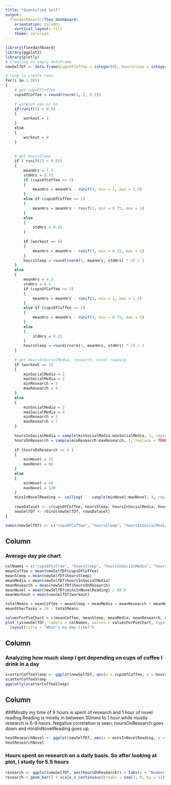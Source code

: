 ---
title: "Quantified Self"
output: 
  flexdashboard::flex_dashboard:
    orientation: columns
    vertical_layout: fill
    theme: cerulean
---

```{r setup, include=FALSE}
library(flexdashboard)
library(ggplot2)
library(plotly)
# Creating an empty dataframe
newSelfDf <- data.frame(cupsOfCoffee = integer(0), hoursSleep = integer(0), hoursInSocialMedia = integer(0), hoursOnResearch = numeric(0), minsInNovelReading = numeric(0), workout = integer(0))

# loop to create rows
for(i in 1:365)
{
	# get cupsOfCoffee
	cupsOfCoffee = round(rnorm(1, 2, 0.5))
	
	# workout yes or no
	if(runif(1) < 0.9)
	{
		workout = 1
	}
	else
	{
		workout = 0
	}
	
	
	# get hoursSleep
	if ( runif(1) < 0.85)
	{
		meanHrs = 7.5
		stdHrs = 0.75
		if (cupsOfCoffee >= 3)
		{
			meanHrs = meanHrs - runif(1, min = 1, max = 1.5)
		}
		else if (cupsOfCoffee == 2)
		{
			meanHrs = meanHrs - runif(1, min = 0.75, max = 1)
		}
		else
		{
			stdHrs = 0.25
		}
		
		if (workout == 0)
		{
			meanHrs = meanHrs - runif(1, min = 0.25, max = 1)
		}
		hoursSleep = round(rnorm(1, meanHrs, stdHrs) * 2) / 2
	}
	else
	{
		meanHrs = 4.5
		stdHrs = 0.5
		if (cupsOfCoffee >= 3)
		{
			meanHrs = meanHrs - runif(1, min = 1, max = 1.5)
		}
		else if (cupsOfCoffee == 2)
		{
			meanHrs = meanHrs - runif(1, min = 0.75, max = 1)
		}
		else
		{
			stdHrs = 0.25
		}
		hoursSleep = round(rnorm(1, meanHrs, stdHrs) * 2) / 2
	}
	
	# get hoursInSocialMedia, research, novel reading
	if (workout == 1)
	{
		minSocialMedia = 1
		maxSocialMedia = 2
		minResearch = 5
		maxResearch = 9
	}
	else
	{
		minSocialMedia = 2
		maxSocialMedia = 4
		minResearch = 3
		maxResearch = 7
	}
	
	hoursInSocialMedia = sample(minSocialMedia:maxSocialMedia, 1, replace = TRUE)
	hoursOnResearch = sample(minResearch:maxResearch, 1, replace = TRUE)
	
	if (hoursOnResearch >= 6 )
	{
		minNovel = 15 
		maxNovel = 60
	}
	else
	{
		minNovel = 45
		maxNovel = 120
	}
	minsInNovelReading =  ceiling(    sample(minNovel:maxNovel, 1, replace = TRUE)     /15)*15    
		
	rowsDataset <- c(cupsOfCoffee, hoursSleep, hoursInSocialMedia, hoursOnResearch, minsInNovelReading, workout)
	newSelfDf <- rbind(newSelfDf, rowsDataset)
}

names(newSelfDf) <- c("cupsOfCoffee", "hoursSleep", "hoursInSocialMedia", "hoursOnResearch", "minsInNovelReading", "workout")

```

Column {data-width=450}
-----------------------------------------------------------------------

### Average day pie chart

```{r}
colNames = c("cupsOfCoffee", "hoursSleep", "hoursInSocialMedia", "hoursOnResearch", "minsInNovelReading", "workout", "otherTasks")
meanCoffee = mean(newSelfDf$cupsOfCoffee)
meanSleep = mean(newSelfDf$hoursSleep)
meanMedia = mean(newSelfDf$hoursInSocialMedia)
meanResearch = mean(newSelfDf$hoursOnResearch)
meanNovel = mean(newSelfDf$minsInNovelReading) / 60.0
meanWorkout = mean(newSelfDf$workout)

totalMeans = meanCoffee + meanSleep + meanMedia + meanResearch + meanNovel + meanWorkout
meanOtherTasks = 24 - totalMeans

valuesForPieChart = c(meanCoffee, meanSleep, meanMedia, meanResearch, meanNovel, meanWorkout, meanOtherTasks)
plot_ly(newSelfDf, labels = colNames, values = valuesForPieChart, type = "pie") %>%
  layout(title = "What's my day like?")
```

Column {data-width=350}
-----------------------------------------------------------------------

### Analyzing how much sleep I get depending on cups of coffee I drink in a day

```{r}
scatterCoffeeSleep <- ggplot(newSelfDf, aes(x = cupsOfCoffee, y = hoursSleep, group = cupsOfCoffee )) + geom_boxplot()
scatterCoffeeSleep
ggplotly(scatterCoffeeSleep)
```

Column {data-width=450}
-----------------------------------------------------------------------

###Mostly my time of 9 hours is spent of research and 1 hour of novel reading.Reading is mostly in between 30mins to 1 hour while mostly research is 6-9 hours. Negative correlation is seen, hoursOnResearch goes down and minsInNovelReading goes up.


```{r}
heatResearchNovel <- ggplot(newSelfDf, aes(x = minsInNovelReading, y = hoursOnResearch)) + stat_binhex() + scale_x_continuous(breaks = seq(0, 120, by = 15)) + scale_fill_gradient(name = "Frequency")
heatResearchNovel
```

### Hours spent on research on a daily basis. So after looking at plot, I study for 5.5 hours 

```{r}
research <- ggplot(newSelfDf, aes(hoursOnResearch)) + labs(y = "Number of Days") + ggtitle("Hours Spent on Research")
research + geom_bar() + scale_x_continuous(breaks = seq(3, 9, by = 1))
```

